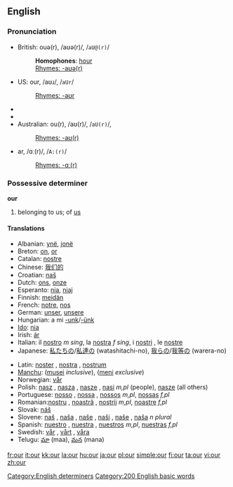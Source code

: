 ==English==

{{rank|do|has|could|63|our|than|some|other}}

===Pronunciation===
*British: ouə(r), /aʊə(r)/, /<tt>aU@(r)</tt>/
*:'''Homophones''': [[hour]]
*:[[Rhymes:English:-aʊə(r)|Rhymes: -aʊə(r)]]
*US: our, /aʊɹ/, /<tt>aUr</tt>/
*:[[Rhymes:English:-aʊr|Rhymes: -aʊr]]
*{{audio|en-us-our.ogg|Audio (US)}}
*{{audio|en-us-our-2.ogg|Audio (US)}}
*Australian: ou(r), /aʊ(r)/, /<tt>aU(r)</tt>/, {{IPA|/æɔ(ə)/}}
*:[[Rhymes:English:-aʊ(r)|Rhymes: -aʊ(r)]]
<!-- not sure about other dialects/accents and homophones involving our/hour -->
*ar, /ɑː(r)/, /<tt>A:(r)</tt>/
*:[[Rhymes:English:-ɑː(r)|Rhymes: -ɑː(r)]]

===Possessive determiner===
'''our'''

# belonging to us; of [[us]]

====Translations====
{{top}}
*Albanian: [[ynë]], [[jonë]]
*Breton: [[on]], [[or]]
*Catalan: [[nostre]]
*Chinese: [[我们的]]
*Croatian: [[naš]]
*Dutch: [[ons]], [[onze]]
*Esperanto: [[nia]], [[niaj]]
*Finnish: [[meidän]]
*French: [[notre]], [[nos]]
*German: [[unser]], [[unsere]]
*Hungarian: a mi [[-unk]]/[[-ünk]]
*[[Ido]]: [[nia]]
*Irish: [[ár]]
*Italian: il [[nostro]] ''m sing'', la [[nostra]] ''f sing'', i [[nostri]] {{m}} {{p}}, le [[nostre]] {{f}} {{p}}
*Japanese: [[私たちの]]/[[私達の]] (watashitachi-no), [[我らの]]/[[我等の]] (warera-no)
{{mid}}
*Latin: [[noster]] {{m}}, [[nostra]] {{f}}, [[nostrum]] {{n}}
*[[Manchu]]: ([[musei]] ''inclusive''), ([[meni]] ''exclusive'')
*Norwegian: [[vår]]
*Polish: [[nasz]] {{m}}, [[nasza]] {{f}}, [[nasze]] {{n}}, [[nasi]] ''m,pl'' (people), [[nasze]] {{p}} (all others)
*Portuguese: [[nosso]] {{m}}, [[nossa]] {{f}}, [[nossos]] ''m,pl'', [[nossas]] ''f,pl''
*Romanian:[[nostru]] {{m}}, [[noastră]] {{f}}, [[noştrii]] ''m,pl'', [[noastre]] ''f,pl''
*Slovak: [[náš]]
*Slovene: [[naš]] {{m}}, [[naša]] {{f}}, [[naše]] {{n}}, [[naši]] {{m}} {{p}}, [[naše]] {{f}} {{p}}, [[naša]] ''n plural''
*Spanish: [[nuestro]] {{m}}, [[nuestra]] {{f}}, [[nuestros]] ''m,pl'', [[nuestras]] ''f,pl''
*Swedish: [[vår]] {{c}}, [[vårt]] {{n}}, [[våra]] {{p}}
*Telugu: [[మా]] (maa), [[మన]] (mana)
{{bottom}}

[[Category:English determiners]]
[[Category:200 English basic words]]

[[fr:our]]
[[it:our]]
[[kk:our]]
[[la:our]]
[[hu:our]]
[[ja:our]]
[[pl:our]]
[[simple:our]]
[[fi:our]]
[[ta:our]]
[[vi:our]]
[[zh:our]]